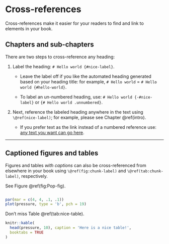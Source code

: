 # Cross-references {#cross}

Cross-references make it easier for your readers to find and link to elements in your book.

## Chapters and sub-chapters

There are two steps to cross-reference any heading:

1. Label the heading: `# Hello world {#nice-label}`. 

    - Leave the label off if you like the automated heading generated based on your heading title: for example, `# Hello world` = `# Hello world {#hello-world}`.
    
    - To label an un-numbered heading, use: `# Hello world {-#nice-label}` or `{# Hello world .unnumbered}`.
    
 

1. Next, reference the labeled heading anywhere in the text using `\@ref(nice-label)`; for example, please see Chapter \@ref(intro). 

    - If you prefer text as the link instead of a numbered reference use: [any text you want can go here](#cross).
    
******


## Captioned figures and tables

Figures and tables *with captions* can also be cross-referenced from elsewhere in your book using `\@ref(fig:chunk-label)` and `\@ref(tab:chunk-label)`, respectively.

See Figure \@ref(fig:Pop-fig).

```r

```


```r
par(mar = c(4, 4, .1, .1))
plot(pressure, type = 'b', pch = 19)
```

Don't miss Table \@ref(tab:nice-table).

```r
knitr::kable(
  head(pressure, 10), caption = 'Here is a nice table!',
  booktabs = TRUE
)
```

